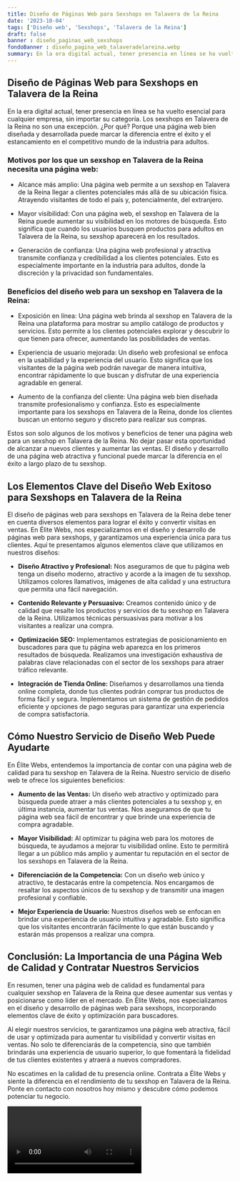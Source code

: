 ```yaml
---
title: Diseño de Páginas Web para Sexshops en Talavera de la Reina
date: '2023-10-04'
tags: ['Diseño web', 'Sexshops', 'Talavera de la Reina']
draft: false
banner : diseño_paginas_web_sexshops
fondoBanner : diseño_pagina_web_talaveradelareina.webp
summary: En la era digital actual, tener presencia en línea se ha vuelto esencial para cualquier empresa, sin importar su categoría. Los sexshops en Talavera de la Reina no son una excepción. ¿Por qué? Porque una página web bien diseñada y desarrollada puede marcar la diferencia entre el éxito y el estancamiento en el competitivo mundo de la industria para adultos.
---
```


## Diseño de Páginas Web para Sexshops en Talavera de la Reina

En la era digital actual, tener presencia en línea se ha vuelto esencial para cualquier empresa, sin importar su categoría. Los sexshops en Talavera de la Reina no son una excepción. ¿Por qué? Porque una página web bien diseñada y desarrollada puede marcar la diferencia entre el éxito y el estancamiento en el competitivo mundo de la industria para adultos.

### Motivos por los que un sexshop en Talavera de la Reina necesita una página web:

- Alcance más amplio: Una página web permite a un sexshop en Talavera de la Reina llegar a clientes potenciales más allá de su ubicación física. Atrayendo visitantes de todo el país y, potencialmente, del extranjero.

- Mayor visibilidad: Con una página web, el sexshop en Talavera de la Reina puede aumentar su visibilidad en los motores de búsqueda. Esto significa que cuando los usuarios busquen productos para adultos en Talavera de la Reina, su sexshop aparecerá en los resultados.

- Generación de confianza: Una página web profesional y atractiva transmite confianza y credibilidad a los clientes potenciales. Esto es especialmente importante en la industria para adultos, donde la discreción y la privacidad son fundamentales.

### Beneficios del diseño web para un sexshop en Talavera de la Reina:

- Exposición en línea: Una página web brinda al sexshop en Talavera de la Reina una plataforma para mostrar su amplio catálogo de productos y servicios. Esto permite a los clientes potenciales explorar y descubrir lo que tienen para ofrecer, aumentando las posibilidades de ventas.

- Experiencia de usuario mejorada: Un diseño web profesional se enfoca en la usabilidad y la experiencia del usuario. Esto significa que los visitantes de la página web podrán navegar de manera intuitiva, encontrar rápidamente lo que buscan y disfrutar de una experiencia agradable en general.

- Aumento de la confianza del cliente: Una página web bien diseñada transmite profesionalismo y confianza. Esto es especialmente importante para los sexshops en Talavera de la Reina, donde los clientes buscan un entorno seguro y discreto para realizar sus compras.

Estos son solo algunos de los motivos y beneficios de tener una página web para un sexshop en Talavera de la Reina. No dejar pasar esta oportunidad de alcanzar a nuevos clientes y aumentar las ventas. El diseño y desarrollo de una página web atractiva y funcional puede marcar la diferencia en el éxito a largo plazo de tu sexshop.

<GifSeo />

<Cta />

## Los Elementos Clave del Diseño Web Exitoso para Sexshops en Talavera de la Reina

El diseño de páginas web para sexshops en Talavera de la Reina debe tener en cuenta diversos elementos para lograr el éxito y convertir visitas en ventas. En Élite Webs, nos especializamos en el diseño y desarrollo de páginas web para sexshops, y garantizamos una experiencia única para tus clientes. Aquí te presentamos algunos elementos clave que utilizamos en nuestros diseños:

- **Diseño Atractivo y Profesional:** Nos aseguramos de que tu página web tenga un diseño moderno, atractivo y acorde a la imagen de tu sexshop. Utilizamos colores llamativos, imágenes de alta calidad y una estructura que permita una fácil navegación.

- **Contenido Relevante y Persuasivo:** Creamos contenido único y de calidad que resalte los productos y servicios de tu sexshop en Talavera de la Reina. Utilizamos técnicas persuasivas para motivar a los visitantes a realizar una compra.

- **Optimización SEO:** Implementamos estrategias de posicionamiento en buscadores para que tu página web aparezca en los primeros resultados de búsqueda. Realizamos una investigación exhaustiva de palabras clave relacionadas con el sector de los sexshops para atraer tráfico relevante.

- **Integración de Tienda Online:** Diseñamos y desarrollamos una tienda online completa, donde tus clientes podrán comprar tus productos de forma fácil y segura. Implementamos un sistema de gestión de pedidos eficiente y opciones de pago seguras para garantizar una experiencia de compra satisfactoria.

## Cómo Nuestro Servicio de Diseño Web Puede Ayudarte

En Élite Webs, entendemos la importancia de contar con una página web de calidad para tu sexshop en Talavera de la Reina. Nuestro servicio de diseño web te ofrece los siguientes beneficios:

- **Aumento de las Ventas:** Un diseño web atractivo y optimizado para búsqueda puede atraer a más clientes potenciales a tu sexshop y, en última instancia, aumentar tus ventas. Nos aseguramos de que tu página web sea fácil de encontrar y que brinde una experiencia de compra agradable.

- **Mayor Visibilidad:** Al optimizar tu página web para los motores de búsqueda, te ayudamos a mejorar tu visibilidad online. Esto te permitirá llegar a un público más amplio y aumentar tu reputación en el sector de los sexshops en Talavera de la Reina.

- **Diferenciación de la Competencia:** Con un diseño web único y atractivo, te destacarás entre la competencia. Nos encargamos de resaltar los aspectos únicos de tu sexshop y de transmitir una imagen profesional y confiable.

- **Mejor Experiencia de Usuario:** Nuestros diseños web se enfocan en brindar una experiencia de usuario intuitiva y agradable. Esto significa que los visitantes encontrarán fácilmente lo que están buscando y estarán más propensos a realizar una compra.

## Conclusión: La Importancia de una Página Web de Calidad y Contratar Nuestros Servicios

En resumen, tener una página web de calidad es fundamental para cualquier sexshop en Talavera de la Reina que desee aumentar sus ventas y posicionarse como líder en el mercado. En Élite Webs, nos especializamos en el diseño y desarrollo de páginas web para sexshops, incorporando elementos clave de éxito y optimización para buscadores.

Al elegir nuestros servicios, te garantizamos una página web atractiva, fácil de usar y optimizada para aumentar tu visibilidad y convertir visitas en ventas. No solo te diferenciarás de la competencia, sino que también brindarás una experiencia de usuario superior, lo que fomentará la fidelidad de tus clientes existentes y atraerá a nuevos compradores.

No escatimes en la calidad de tu presencia online. Contrata a Élite Webs y siente la diferencia en el rendimiento de tu sexshop en Talavera de la Reina. Ponte en contacto con nosotros hoy mismo y descubre cómo podemos potenciar tu negocio.

<Video />

<CtaBot job='Sexshops' city='Talavera de la Reina'/>

<Gmaps query='Talavera de la Reina+españa+maps' />